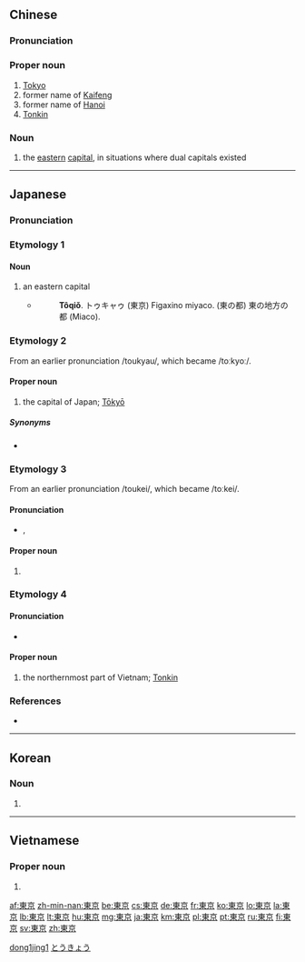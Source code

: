 ==Chinese==
{{zh-hanzi-box|[[东京]]|[[東]][[京]]}}

===Pronunciation===
{{zh-pron
|m=Dōngjīng
|c=dung1 ging1
|mn=Tang-kiaⁿ
|w=1ton cin
|cat=pn,n
}}

===Proper noun===
{{zh-proper noun}}

# [[Tokyo]]
# former name of [[Kaifeng]]
# former name of  [[Hanoi]]
# [[Tonkin]]

===Noun===
{{zh-noun}}

# {{context|historical|lang=zh}} the [[eastern]] [[capital]], in situations where dual capitals existed

[[Category:zh:Capital cities|dong1jing1]]

----

==Japanese==

===Pronunciation===
{{ja-pron|とうきょう|acc=a|a=Ja-Tokyo.ogg}}

===Etymology 1===
{{ja-kanjitab|とう|きょう|yomi=on}}

====Noun====
{{wikipedia|lang=ja}}
{{ja-noun|とうきょう|hhira=とうきゃう}}

# an eastern capital
#* {{RQ:Nippo Jisho|663}}
#*: '''Tôqiǒ'''. トゥキャゥ (東京) Figaxino miyaco. (東の都) 東の地方の都 (Miaco).

===Etymology 2===
From an earlier pronunciation /toukyau/, which became /toːkyoː/.

====Proper noun====
{{ja-pos|とうきょう|proper|hhira=とうきゃう}}

# the capital of Japan; [[Tōkyō]]
#: {{ja-usex|昨日、'''東京'''は曇りでしたか。|^きのう、'''^とうきょう''' は くもり でした か。|Was it cloudy in '''Tokyo''' yesterday?}}

=====Synonyms=====
* {{l|ja|江戸|tr=えど, Edo}}

===Etymology 3===
{{ja-kanjitab|とう|けい|yomi=on}}
From an earlier pronunciation /toukei/, which became /toːkei/.

====Pronunciation====
* {{IPA|[toːkei]|lang=ja}}, {{IPA|[toːkeː]|lang=ja}}

====Proper noun====
{{ja-pos|とうけい|proper}}

# {{n-g|a historical (primarily early to mid [[w:Meiji period|Meiji period]]) reading of the name of the city of [[Tōkyō]]}}

===Etymology 4===
{{ja-kanjitab|yomi=irregular}}

====Pronunciation====
* {{IPA|[tonkin]|lang=ja}}

====Proper noun====
{{ja-pos|トンキン|proper}}

# the northernmost part of Vietnam; [[w:Tonkin|Tonkin]]

===References===
* {{R:Nippo Jisho}}

[[Category:ja:Capital cities|とうきょう]]

----

==Korean==
{{ko-hanjatab}}

===Noun===
{{ko-noun|hj|rv=|hangeul=동경}}

# {{hanja form of|동경|alternative name of [[Tokyo]]}}

----

==Vietnamese==
{{vi-hantutab}}

===Proper noun===
{{vi-hantu}}

# {{han tu form of|Đông Kinh|former name of  [[Hanoi]], [[Tonkin]]; [[Tokyo]]}}

[[af:東京]]
[[zh-min-nan:東京]]
[[be:東京]]
[[cs:東京]]
[[de:東京]]
[[fr:東京]]
[[ko:東京]]
[[lo:東京]]
[[la:東京]]
[[lb:東京]]
[[lt:東京]]
[[hu:東京]]
[[mg:東京]]
[[ja:東京]]
[[km:東京]]
[[pl:東京]]
[[pt:東京]]
[[ru:東京]]
[[fi:東京]]
[[sv:東京]]
[[zh:東京]]